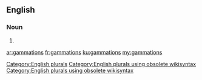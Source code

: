 ==English==

===Noun===
{{head|en}}

# {{plural of|gammation}}

[[Category:English plurals]][[Category:English plurals using obsolete wikisyntax]][[Category:English plurals using obsolete wikisyntax]]

[[ar:gammations]]
[[fr:gammations]]
[[ku:gammations]]
[[my:gammations]]